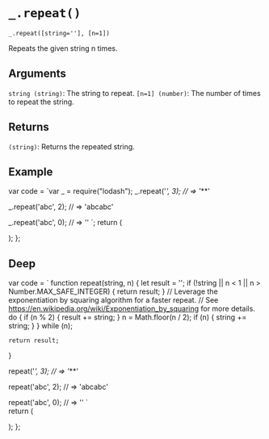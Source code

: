 # `_.repeat()`

`_.repeat([string=''], [n=1])`

Repeats the given string n times.

## Arguments

`string (string)`: The string to repeat. 
`[n=1] (number)`: The number of times to repeat the string.

## Returns

`(string)`: Returns the repeated string.

## Example


  var code = `var _ = require("lodash");
_.repeat('*', 3);
// => '***'
 
_.repeat('abc', 2);
// => 'abcabc'
 
_.repeat('abc', 0);
// => ''
`;
  return (
    <div>
      <Embed source={code} />
    </div>
  );
};

<Demo />

## Deep

var code =  `
function repeat(string, n) {
    let result = '';
    if (!string || n < 1 || n > Number.MAX_SAFE_INTEGER) {
        return result;
    }
    // Leverage the exponentiation by squaring algorithm for a faster repeat.
    // See https://en.wikipedia.org/wiki/Exponentiation_by_squaring for more details.
    do {
        if (n % 2) {
            result += string;
        }
        n = Math.floor(n / 2);
        if (n) {
            string += string;
        }
    } while (n);

    return result;
}

repeat('*', 3);
// => '***'
 
repeat('abc', 2);
// => 'abcabc'
 
repeat('abc', 0);
// => ''
`   
  return (
    <div>
      <Embed source={code} />
    </div>
  );
};

<DeepDemo/>
